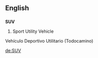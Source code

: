 ==English==
==={{initialism}}===
'''SUV'''

#Sport Utility Vehicle

Vehículo Deportivo Utilitario (Todocamino)

[[de:SUV]]